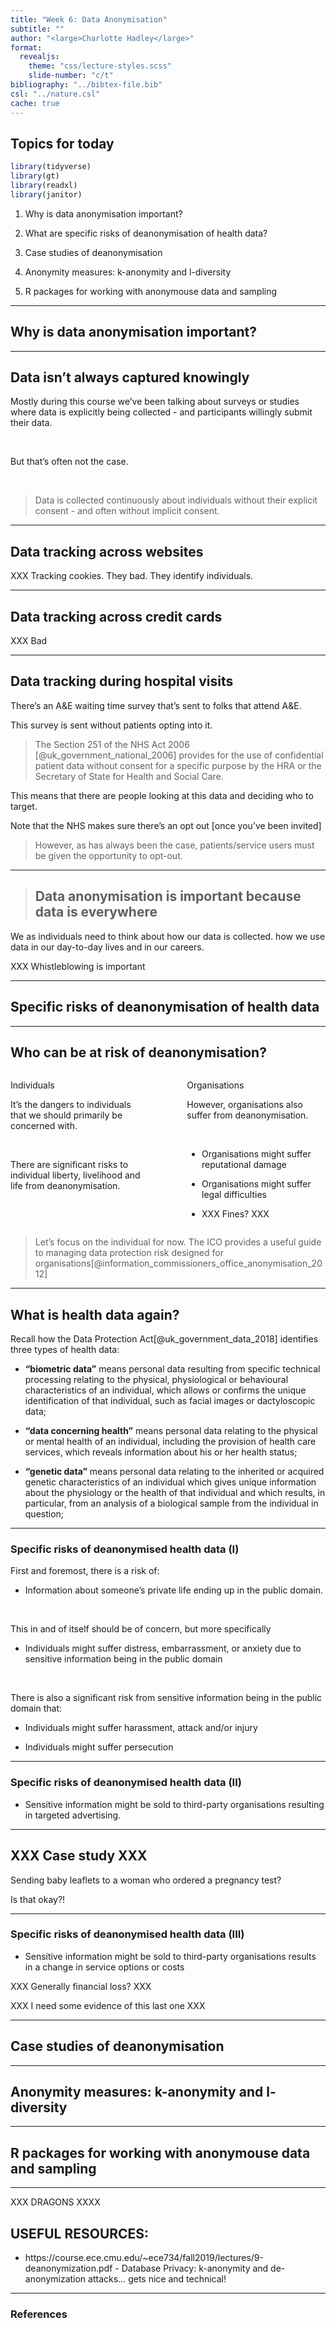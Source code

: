 ```yaml
---
title: "Week 6: Data Anonymisation"
subtitle: ""
author: "<large>Charlotte Hadley</large>"
format: 
  revealjs:
    theme: "css/lecture-styles.scss"
    slide-number: "c/t"
bibliography: "../bibtex-file.bib"
csl: "../nature.csl"
cache: true
---
```


## Topics for today

```r
library(tidyverse)
library(gt)
library(readxl)
library(janitor)
```

1. Why is data anonymisation important?

1. What are specific risks of deanonymisation of health data?

1. Case studies of deanonymisation

1. Anonymity measures: k-anonymity and l-diversity

1. R packages for working with anonymouse data and sampling

-----------

## Why is data anonymisation important? {background-color="#23241F" .center .center-x}

-----------

## Data isn't always captured knowingly

Mostly during this course we've been talking about surveys or studies where data is explicitly being collected - and participants willingly submit their data.

<br>

But that's often not the case.

<br>

> Data is collected continuously about individuals without their explicit consent - and often without implicit consent.

-----------

## Data tracking across websites

XXX Tracking cookies. They bad. They identify individuals.

-----------

## Data tracking across credit cards

XXX Bad

-----------

## Data tracking during hospital visits

There's an A&E waiting time survey that's sent to folks that attend A&E.

This survey is sent without patients opting into it.

> The Section 251 of the NHS Act 2006 [@uk_government_national_2006] provides for the use of confidential patient data without consent for a specific purpose by the HRA or the Secretary of State for Health and Social Care.

This means that there are people looking at this data and deciding who to target.

Note that the NHS makes sure there's an opt out [once you've been invited]

> However, as has always been the case, patients/service users must be given the opportunity to opt-out.

-----------

> ## Data anonymisation is important because data is everywhere

We as individuals need to think about how our data is collected. how we use data in our day-to-day lives and in our careers.

XXX Whistleblowing is important

-----------

## Specific risks of deanonymisation of health data {background-color="#23241F" .center .center-x}

-----------

## Who can be at risk of deanonymisation?

:::: {.columns}

::: {.column width="48%"}

:::  {.subheading} 
Individuals 
:::

It's the dangers to individuals that we should primarily be concerned with.

<br>

There are significant risks to individual liberty, livelihood and life from deanonymisation.

:::

::: {.column width="4%"}

:::

::: {.column width="48%"}

:::  {.subheading} 
Organisations 
:::

However, organisations also suffer from deanonymisation.

<br>

- Organisations might suffer reputational damage

- Organisations might suffer legal difficulties

- XXX Fines? XXX

:::

:::: 

> Let's focus on the individual for now. The ICO provides a useful guide to managing data protection risk designed for organisations[@information_commissioners_office_anonymisation_2012]

-----------

## What is health data again?

Recall how the Data Protection Act[@uk_government_data_2018] identifies three types of health data:

- **“biometric data”** means personal data resulting from specific technical processing relating to the physical, physiological or behavioural characteristics of an individual, which allows or confirms the unique identification of that individual, such as facial images or dactyloscopic data;

- **“data concerning health”** means personal data relating to the physical or mental health of an individual, including the provision of health care services, which reveals information about his or her health status;

- **“genetic data”** means personal data relating to the inherited or acquired genetic characteristics of an individual which gives unique information about the physiology or the health of that individual and which results, in particular, from an analysis of a biological sample from the individual in question;

-----------

### Specific risks of deanonymised health data (I)

First and foremost, there is a risk of:

- Information about someone’s private life ending up in the public domain.

<br>

This in and of itself should be of concern, but more specifically

-	Individuals might suffer distress, embarrassment, or anxiety due to sensitive information being in the public domain

<br>

There is also a significant risk from sensitive information being in the public domain that:

- Individuals might suffer harassment, attack and/or injury 

- Individuals might suffer persecution

-----------

### Specific risks of deanonymised health data (II)

- Sensitive information might be sold to third-party organisations resulting in targeted advertising.

-----------

## XXX Case study XXX

Sending baby leaflets to a woman who ordered a pregnancy test?

Is that okay?!

-----------

### Specific risks of deanonymised health data (III)

- Sensitive information might be sold to third-party organisations results in a change in service options or costs

XXX Generally financial loss? XXX

XXX I need some evidence of this last one XXX

-----------

## Case studies of deanonymisation {background-color="#23241F" .center .center-x}

-----------

## Anonymity measures: k-anonymity and l-diversity {background-color="#23241F" .center .center-x}

-----------

## R packages for working with anonymouse data and sampling {background-color="#23241F" .center .center-x}

-----------

XXX DRAGONS XXXX

## USEFUL RESOURCES:

- https://course.ece.cmu.edu/~ece734/fall2019/lectures/9-deanonymization.pdf - Database Privacy: k-anonymity and
de-anonymization attacks... gets nice and technical!


-----------

### References

::: {#refs}
:::

